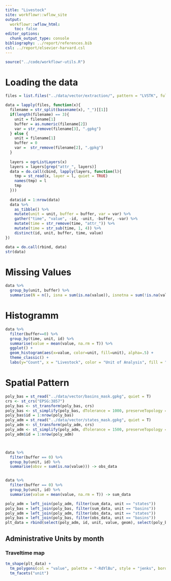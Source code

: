 ```yaml
---
title: "Livestock"
site: workflowr::wflow_site
output:
  workflowr::wflow_html:
    toc: false
editor_options:
  chunk_output_type: console
bibliography: ../report/references.bib
csl: ../report/elsevier-harvard.csl
---
```


```r
source("../code/workflowr-utils.R")
```

# Loading the data

```r
files = list.files("../data/vector/extraction/", pattern = "LVSTK", full.names = T)

data = lapply(files, function(x){
  filename = str_split(basename(x), "_")[[1]]
  if(length(filename) == 3){
    unit = filename[1]
    buffer = as.numeric(filename[2])
    var = str_remove(filename[3], ".gpkg")
  } else {
    unit = filename[1]
    buffer = 0
    var =  str_remove(filename[2], ".gpkg")
  }
  
  layers = ogrListLayers(x)
  layers = layers[grep("attr_", layers)]
  data = do.call(cbind, lapply(layers, function(l){
    tmp = st_read(x, layer = l, quiet = TRUE)
    names(tmp) = l
    tmp
  }))
  
  data$id = 1:nrow(data)
  data %>%
    as_tibble() %>%
    mutate(unit = unit, buffer = buffer, var = var) %>%
    gather("time", "value", -id, -unit, -buffer, -var) %>%
    mutate(time = str_remove(time, "attr_")) %>%
    mutate(time = str_sub(time, 1, 4)) %>%
    distinct(id, unit, buffer, time, value)
})

data = do.call(rbind, data)
str(data)
```

# Missing Values


```r
data %>%
  group_by(unit, buffer) %>%
  summarise(N = n(), isna = sum(is.na(value)), isnotna = sum(!is.na(value)), perc = sum(is.na(value)) / n() * 100)
```

# Histogramm

```r
data %>%
  filter(buffer==0) %>%
  group_by(time, unit, id) %>%
  summarise(value = mean(value, na.rm = T)) %>%
  ggplot() +
  geom_histogram(aes(x=value, color=unit, fill=unit), alpha=.5) +
  theme_classic() +
  labs(y="Count", x = "Livestock", color = "Unit of Analysis", fill = "Unit of Analysis")

```


# Spatial Pattern

```r
poly_bas = st_read("../data/vector/basins_mask.gpkg", quiet = T)
crs <- st_crs("EPSG:3857")
poly_bas <- st_transform(poly_bas, crs)
poly_bas <- st_simplify(poly_bas, dTolerance = 1000, preserveTopology = T)
poly_bas$id = 1:nrow(poly_bas)
poly_adm = st_read("../data/vector/states_mask.gpkg", quiet = T)
poly_adm <- st_transform(poly_adm, crs)
poly_adm <- st_simplify(poly_adm, dTolerance = 1500, preserveTopology = T)
poly_adm$id = 1:nrow(poly_adm)



data %>%
  filter(buffer == 0) %>%
  group_by(unit, id) %>%
  summarise(obsv = sum(is.na(value))) -> obs_data


data %>%
  filter(buffer == 0) %>%
  group_by(unit, id) %>%
  summarise(value = mean(value, na.rm = T)) -> sum_data

poly_adm = left_join(poly_adm, filter(sum_data, unit == "states"))
poly_bas = left_join(poly_bas, filter(sum_data, unit == "basins"))
poly_adm = left_join(poly_adm, filter(obs_data, unit == "states"))
poly_bas = left_join(poly_bas, filter(obs_data, unit == "basins"))
plt_data = rbind(select(poly_adm, id, unit, value, geom), select(poly_bas, id, unit, value, geom))

```

## Administrative Units by month

### Traveltime map

```r
tm_shape(plt_data) +
  tm_polygons(col = "value", palette = "-RdYlBu", style = "jenks", border.col = "gray", lwd = .5) +
  tm_facets("unit")
```






